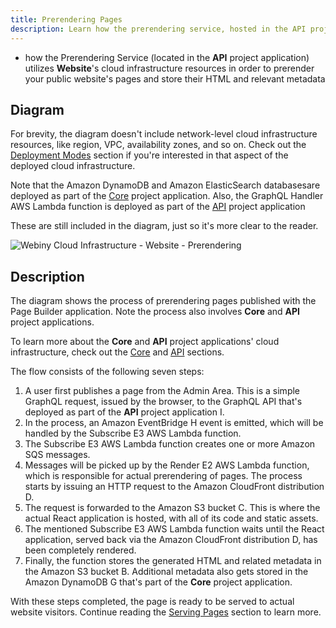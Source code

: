 ```yaml
---
title: Prerendering Pages
description: Learn how the prerendering service, hosted in the API project application, relies on the Website project application to perform page prerendering.
---
```



<Alert type="success" title="What you’ll learn">

- how the Prerendering Service (located in the **API** project application) utilizes **Website**'s cloud infrastructure resources in order to prerender your public website's pages and store their HTML and relevant metadata

</Alert>

## Diagram

<Alert type="info">

For brevity, the diagram doesn't include network-level cloud infrastructure resources, like region, VPC, availability zones, and so on. Check out the [Deployment Modes](../deployment-modes/introduction) section if you're interested in that aspect of the deployed cloud infrastructure.

</Alert>

<Alert type="info">

Note that the Amazon DynamoDB and Amazon ElasticSearch databasesare deployed as part of the [Core](../core/overview) project application. Also, the GraphQL Handler AWS Lambda function is deployed as part of the [API](../api/overview) project application

These are still included in the diagram, just so it's more clear to the reader.

</Alert>

<Image
  src={websitePrerendering}
  title="Webiny Cloud Infrastructure - Website - Prerendering"
  shadow={false}
/>

## Description

The diagram shows the process of prerendering pages published with the Page Builder application. Note the process also involves **Core** and **API** project applications.

<Alert type="info">

To learn more about the **Core** and **API** project applications' cloud infrastructure, check out the [Core](../../architecture/core/overview) and [API](../../architecture/api/overview) sections.

</Alert>

The flow consists of the following seven steps:

1. A user first publishes a page from the Admin Area. This is a simple GraphQL request, issued by the browser, to the GraphQL API that's deployed as part of the **API** project application <diagram-letter>I</diagram-letter>.
2. In the process, an Amazon EventBridge <diagram-letter>H</diagram-letter> event is emitted, which will be handled by the Subscribe <diagram-letter>E3</diagram-letter> AWS Lambda function.
3. The Subscribe <diagram-letter>E3</diagram-letter> AWS Lambda function creates one or more Amazon SQS messages.
4. Messages will be picked up by the Render <diagram-letter>E2</diagram-letter> AWS Lambda function, which is responsible for actual prerendering of pages. The process starts by issuing an HTTP request to the Amazon CloudFront distribution <diagram-letter>D</diagram-letter>.
5. The request is forwarded to the Amazon S3 bucket <diagram-letter>C</diagram-letter>. This is where the actual React application is hosted, with all of its code and static assets.
6. The mentioned Subscribe <diagram-letter>E3</diagram-letter> AWS Lambda function waits until the React application, served back via the Amazon CloudFront distribution <diagram-letter>D</diagram-letter>, has been completely rendered.
7. Finally, the function stores the generated HTML and related metadata in the Amazon S3 bucket <diagram-letter>B</diagram-letter>. Additional metadata also gets stored in the Amazon DynamoDB <diagram-letter>G</diagram-letter> that's part of the **Core** project application.

With these steps completed, the page is ready to be served to actual website visitors. Continue reading the [Serving Pages](serving-pages) section to learn more.
